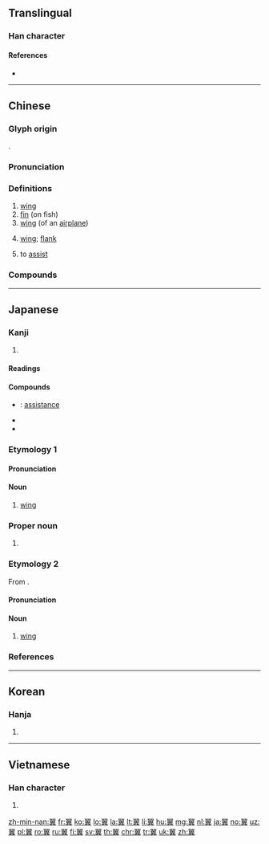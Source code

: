 {{character info/new}}
==Translingual==

===Han character===
{{Han char|rn=124|rad=羽|as=12|asj=11|sn=18|snj=17|four=17801|canj=SMWTC|ids=⿱羽異}}

====References====
* {{Han ref|kx=0959.340|dkj=28801|dj=1406.050|hdz=53356.010|uh=7FFC|ud=32764|bh=C16C|bd=49516}}

----

==Chinese==
{{zh-forms}}

===Glyph origin===
{{Han etym}}
{{Han compound|羽|異|c1=s|c2=p|ls=psc}}.

===Pronunciation===
{{zh-pron
|m=yì
|c=jik6
|h=pfs=yi̍t
|md=sĭk/ĭk
|md_note=sĭk - vernacular; ĭk - literary
|mn=si̍t/xm,zz,tw:e̍k/qz:ia̍k
|mn_note=si̍t - vernacular; e̍k/ia̍k - literary
|w=5hhiq
|mc=y
|oc=y
|ma=y
|cat=n,v
}}

===Definitions===
{{zh-hanzi}}

# [[wing]]
# [[fin]] (on fish)
# [[wing]] (of an [[airplane]])
# {{lb|zh|figurative}} [[wing]]; [[flank]]
# to [[assist]]

===Compounds===
{{zh-der|翼側|翼翼|不翼而飛|伏翼|側翼|兢兢翼翼|兩翼|冰翼紙|副翼|勵翼|十翼|卵翼|卵翼之恩|右翼|右翼分子|垂頭搨翼|天生羽翼|如虎傅翼|如虎得翼|如虎添翼|如虎生翼|安定翼|小心翼翼|尾翼|屋翼|左右翼|左翼|後掠翼|戢翼|戢鱗潛翼|扶危翼傾|扶翼|承翼|折翼|拊翼|振翼|振鱗奮翼|攀鱗附翼|旋翼|服翼|毋翼而飛|比翼|比翼連枝|比翼雙飛|比翼鳥|水翼船|滑翔翼|為虎傅翼|為虎添翼|無翼而飛|無翼鳥|燕翼|燕翼詒謀|爾雅翼|皮翼獸|皮翼目|萬里鵬翼|紛紛翼翼|羽翼|羽翼已成|翕翼|翼亮|翼卵|翼室|翼戴|翼手目|翼手類|翼手龍|翼日|翼琴|翼瓣|翼翼小心|胡林翼|與虎添翼|彪虎生翼|蟬翼|補助翼|襟翼|贊翼|趙翼|輔翼|連枝比翼|雁行折翼|飄翼舵|鼓翼|鼻翼|龍翰鳳翼}}

----

==Japanese==

===Kanji===
{{ja-kanji|grade=c|rs=羽11}}

# {{defn|lang=ja|sort=羽11}}

====Readings====
{{ja-readings|kanon=[[よく]] (yoku)|goon=[[いき]] (iki)|kun=[[つばさ]] (tsubasa)|nanori=[[たすく]] (tasuku)}}

====Compounds====
* {{ja-r|扶翼|ふよく}}: [[assistance]]
* {{ja-r|翼賛|よくさん}}
* {{ja-r|翼成|よくせい}}

{{wikipedia|lang=ja}}

===Etymology 1===
{{ja-kanjitab|つばさ|yomi=k}}

====Pronunciation====
{{ja-pron|yomi=k|つばさ|acc=0|acc_ref=DJR,NHK}}

====Noun====
{{ja-noun|つばさ}}

# [[wing]]

===Proper noun===
{{ja-pos|つばさ|proper}}

# {{given name|male|lang=ja|sort=つばさ}}

===Etymology 2===
{{ja-kanjitab|よく|yomi=o}}
From {{etyl|ltc|ja|sort=よく}} {{m|zh|翼|tr=yik||wing}}.

====Pronunciation====
{{ja-pron|yomi=kanon|よく|acc=1|acc_ref=DJR,NHK}}

====Noun====
{{ja-noun|よく}}

# [[wing]]

===References===
<references/>

----

==Korean==

===Hanja===
{{ko-hanja|hangeul=익|eumhun=|mr=ik|y=ik}}

# {{defn|lang=ko|sort=羽12}}

----

==Vietnamese==

===Han character===
{{vi-hantu|[[dực]], [[dức]]|rs=羽12}}

# {{defn|lang=vi|sort=羽12}}

[[zh-min-nan:翼]]
[[fr:翼]]
[[ko:翼]]
[[lo:翼]]
[[la:翼]]
[[lt:翼]]
[[li:翼]]
[[hu:翼]]
[[mg:翼]]
[[nl:翼]]
[[ja:翼]]
[[no:翼]]
[[uz:翼]]
[[pl:翼]]
[[ro:翼]]
[[ru:翼]]
[[fi:翼]]
[[sv:翼]]
[[th:翼]]
[[chr:翼]]
[[tr:翼]]
[[uk:翼]]
[[zh:翼]]